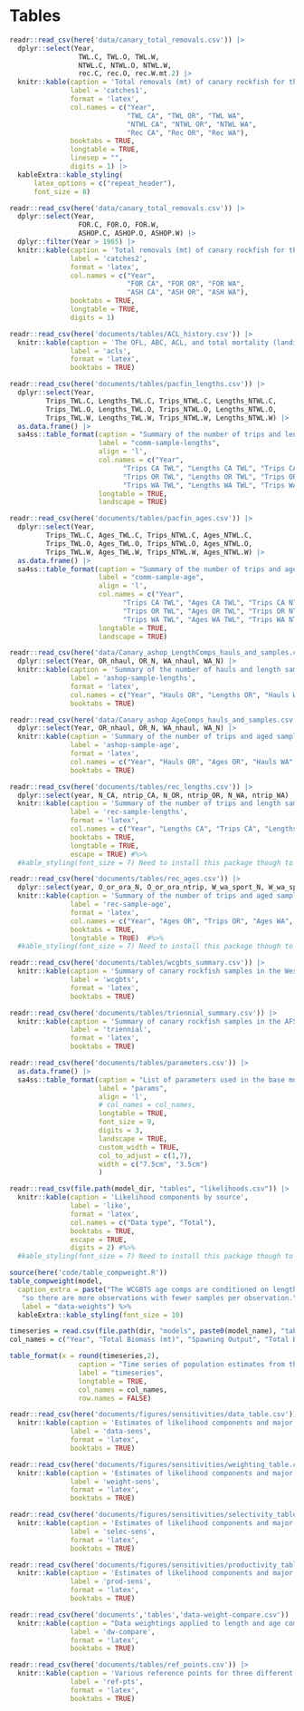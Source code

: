 \clearpage
\floatplacement{table}{H}

# Tables

<!-- ======================================================= -->
<!-- ********  Catch tables *************** --> 
<!-- ======================================================= -->

```r
readr::read_csv(here('data/canary_total_removals.csv')) |> 
  dplyr::select(Year,
                 TWL.C, TWL.O, TWL.W,
                 NTWL.C, NTWL.O, NTWL.W,
                 rec.C, rec.O, rec.W.mt.2) |>
  knitr::kable(caption = 'Total removals (mt) of canary rockfish for the trawl (TWL), non-trawl (NTWL), and the recreational (Rec) fleets used in the assessment model. See text for description of sources',
               label = 'catches1', 
               format = 'latex',
               col.names = c("Year", 
                             "TWL CA", "TWL OR", "TWL WA",
                             "NTWL CA", "NTWL OR", "NTWL WA",
                             "Rec CA", "Rec OR", "Rec WA"),
               booktabs = TRUE,
               longtable = TRUE,
               linesep = "",
               digits = 1) |>
  kableExtra::kable_styling(
      latex_options = c("repeat_header"),
      font_size = 8)
```

\newpage

```r
readr::read_csv(here('data/canary_total_removals.csv')) |> 
  dplyr::select(Year,
                 FOR.C, FOR.O, FOR.W,
                 ASHOP.C, ASHOP.O, ASHOP.W) |>
  dplyr::filter(Year > 1965) |>
  knitr::kable(caption = 'Total removals (mt) of canary rockfish for the foreign (FOR) and at-sea-hake (ASH) fleets used in the assessment model. Removals before 1966 are zero. See text for description of sources',
               label = 'catches2', 
               format = 'latex',
               col.names = c("Year",
                             "FOR CA", "FOR OR", "FOR WA",
                             "ASH CA", "ASH OR", "ASH WA"),
               booktabs = TRUE,
               longtable = TRUE,
               digits = 1)
```

\newpage

<!-- ======================================================= -->
<!-- ********  ACL tables *************** --> 
<!-- ======================================================= -->

```r
readr::read_csv(here('documents/tables/ACL_history.csv')) |>
  knitr::kable(caption = 'The OFL, ABC, ACL, and total mortality (landings + dead discards) in metric tons',
               label = 'acls', 
               format = 'latex',
               booktabs = TRUE)
```

\newpage

<!-- ======================================================= -->
<!-- ********  Commercial sample size tables *************** --> 
<!-- ======================================================= -->

```r
readr::read_csv(here('documents/tables/pacfin_lengths.csv')) |>
  dplyr::select(Year, 
         Trips_TWL.C, Lengths_TWL.C, Trips_NTWL.C, Lengths_NTWL.C,
         Trips_TWL.O, Lengths_TWL.O, Trips_NTWL.O, Lengths_NTWL.O,
         Trips_TWL.W, Lengths_TWL.W, Trips_NTWL.W, Lengths_NTWL.W) |>
  as.data.frame() |>
  sa4ss::table_format(caption = "Summary of the number of trips and length samples for commercial trawl (TWL) and non-trawl (NTWL) fleets",
                      label = "comm-sample-lengths",
                      align = 'l',
                      col.names = c("Year",
                            "Trips CA TWL", "Lengths CA TWL", "Trips CA NTWL", "Lengths CA NTWL", 
                            "Trips OR TWL", "Lengths OR TWL", "Trips OR NTWL", "Lengths OR TWL", 
                            "Trips WA TWL", "Lengths WA TWL", "Trips WA NTWL", "Lengths WA TWL"),
                      longtable = TRUE,
                      landscape = TRUE)
```

\newpage

```r
readr::read_csv(here('documents/tables/pacfin_ages.csv')) |>
  dplyr::select(Year, 
         Trips_TWL.C, Ages_TWL.C, Trips_NTWL.C, Ages_NTWL.C,
         Trips_TWL.O, Ages_TWL.O, Trips_NTWL.O, Ages_NTWL.O,
         Trips_TWL.W, Ages_TWL.W, Trips_NTWL.W, Ages_NTWL.W) |>
  as.data.frame() |>
  sa4ss::table_format(caption = "Summary of the number of trips and aged samples for commercial trawl (TWL) and non-trawl (NTWL) fleets",
                      label = "comm-sample-age",
                      align = 'l',
                      col.names = c("Year",
                            "Trips CA TWL", "Ages CA TWL", "Trips CA NTWL", "Ages CA NTWL", 
                            "Trips OR TWL", "Ages OR TWL", "Trips OR NTWL", "Ages OR TWL", 
                            "Trips WA TWL", "Ages WA TWL", "Trips WA NTWL", "Ages WA TWL"),
                      longtable = TRUE,
                      landscape = TRUE)
```

\newpage

<!-- ======================================================= -->
<!-- ********  ASHOP sample size tables *************** --> 
<!-- ======================================================= -->

```r
readr::read_csv(here('data/Canary_ashop_LengthComps_hauls_and_samples.csv')) |> 
  dplyr::select(Year, OR_nhaul, OR_N, WA_nhaul, WA_N) |>
  knitr::kable(caption = 'Summary of the number of hauls and length samples for the at-sea-hake fleets. No samples were collected in California',
               label = 'ashop-sample-lengths', 
               format = 'latex',
               col.names = c("Year", "Hauls OR", "Lengths OR", "Hauls WA", "Lengths WA"),
               booktabs = TRUE)
```

\newpage

```r
readr::read_csv(here('data/Canary_ashop_AgeComps_hauls_and_samples.csv')) |>
  dplyr::select(Year, OR_nhaul, OR_N, WA_nhaul, WA_N) |>
  knitr::kable(caption = 'Summary of the number of trips and aged samples for the at-sea-hake fleets. No samples were collected in California',
               label = 'ashop-sample-age', 
               format = 'latex',
               col.names = c("Year", "Hauls OR", "Ages OR", "Hauls WA", "Ages WA"),
               booktabs = TRUE)
```

\newpage

<!-- ======================================================= -->
<!-- ********  Recreational sample size tables *************** --> 
<!-- ======================================================= -->

```r
readr::read_csv(here('documents/tables/rec_lengths.csv')) |>
  dplyr::select(year, N_CA, ntrip_CA, N_OR, ntrip_OR, N_WA, ntrip_WA) |>
  knitr::kable(caption = 'Summary of the number of trips and length samples for recreational fleets',
               label = 'rec-sample-lengths', 
               format = 'latex',
               col.names = c("Year", "Lengths CA", "Trips CA", "Lengths OR", "Trips OR", "Lengths WA", "Trips WA"),
               booktabs = TRUE,
               longtable = TRUE,
               escape = TRUE) #%>%
  #kable_styling(font_size = 7) Need to install this package though to have this work
```

\newpage

```r
readr::read_csv(here('documents/tables/rec_ages.csv')) |>
  dplyr::select(year, O_or_ora_N, O_or_ora_ntrip, W_wa_sport_N, W_wa_sport_ntrip) |>
  knitr::kable(caption = 'Summary of the number of trips and aged samples for recreational fleets. No aged samples are available for the California recreational fleet',
               label = 'rec-sample-age', 
               format = 'latex',
               col.names = c("Year", "Ages OR", "Trips OR", "Ages WA", "Trips WA"),
               booktabs = TRUE,
               longtable = TRUE)  #%>%
  #kable_styling(font_size = 7) Need to install this package though to have this work
```

\newpage

<!-- ======================================================= -->
<!-- ********  Survey sample size tables *************** --> 
<!-- ======================================================= -->

```r
readr::read_csv(here('documents/tables/wcgbts_summary.csv')) |>
  knitr::kable(caption = 'Summary of canary rockfish samples in the West Coast Groundfish Bottomtrawl Survey (WCGBTS)',
               label = 'wcgbts', 
               format = 'latex',
               booktabs = TRUE)
```

\newpage

```r
readr::read_csv(here('documents/tables/triennial_summary.csv')) |>
  knitr::kable(caption = 'Summary of canary rockfish samples in the AFSC/NWFSC West Coast Triennial Shelf Survey (Triennial)',
               label = 'triennial', 
               format = 'latex',
               booktabs = TRUE)
```

\newpage

<!-- ======================================================= -->
<!-- ********  Model results *************** --> 
<!-- ======================================================= -->


```r
readr::read_csv(here('documents/tables/parameters.csv')) |>
  as.data.frame() |>
  sa4ss::table_format(caption = "List of parameters used in the base model, including estimated values and standard deviations (SD), bounds (minimum and maximum), estimation phase (negative values not estimated), status (indicates if parameters are near bounds), and prior type information (mean and SD).",
                      label = "params",
                      align = 'l',
                      # col_names = col_names,
                      longtable = TRUE,
                      font_size = 9,
                      digits = 3,
                      landscape = TRUE,
                      custom_width = TRUE,
                      col_to_adjust = c(1,7),
                      width = c("7.5cm", "3.5cm")
                      )
```


\newpage

```r
readr::read_csv(file.path(model_dir, "tables", "likelihoods.csv")) |>
  knitr::kable(caption = 'Likelihood components by source',
               label = 'like',
               format = 'latex',
               col.names = c("Data type", "Total"),
               booktabs = TRUE,
               escape = TRUE,
               digits = 2) #%>%
  #kable_styling(font_size = 7) Need to install this package though to have this work
```

\newpage

```r
source(here('code/table_compweight.R'))
table_compweight(model,
  caption_extra = paste("The WCGBTS age comps are conditioned on length,",
   "so there are more observations with fewer samples per observation."),
   label = "data-weights") %>%
  kableExtra::kable_styling(font_size = 10)
```

\newpage

<!-- ======================================================= -->
<!-- ********  Timeseries *************** --> 
<!-- ======================================================= -->

```r
timeseries = read.csv(file.path(dir, "models", paste0(model_name), "tables", "TimeSeries.csv"))
col_names = c("Year", "Total Biomass (mt)", "Spawning Output", "Total Biomass 5+ (mt)", "Fraction Unfished", "Age-0 Recruits", "Total Mortality (mt)", "1-SPR", "Exploitation Rate")

table_format(x = round(timeseries,2),
                 caption = "Time series of population estimates from the base model. Spawning output is in millions of eggs and age-0 recruits is in numbers of 1000s.",
                 label = "timeseries",
                 longtable = TRUE,
                 col_names = col_names,
                 row.names = FALSE)
```

\newpage

<!-- ======================================================= -->
<!-- ********  Sensitivities *************** --> 
<!-- ======================================================= -->
```r
readr::read_csv(here('documents/figures/sensitivities/data_table.csv')) |>
  knitr::kable(caption = 'Estimates of likelihood components and major model parameters for data sensitivities. Likelihood is negative log-likelihood, where lower values indicate better fit to data. Because of differences in input data, not all likelihoods are comparable.',
               label = 'data-sens',
               format = 'latex',
               booktabs = TRUE)
```

```r
readr::read_csv(here('documents/figures/sensitivities/weighting_table.csv')) |>
  knitr::kable(caption = 'Estimates of likelihood components and major model parameters for data weighting sensitivities. Likelihood is negative log-likelihood, where lower values indicate better fit to data. Because of differences in input data, not all likelihoods are comparable.',
               label = 'weight-sens',
               format = 'latex',
               booktabs = TRUE)
```

```r
readr::read_csv(here('documents/figures/sensitivities/selectivity_table.csv')) |>
  knitr::kable(caption = 'Estimates of likelihood components and major model parameters for selectivity sensitivities. Likelihood is negative log-likelihood, where lower values indicate better fit to data. Because of differences in input data, not all likelihoods are comparable.',
               label = 'selec-sens',
               format = 'latex',
               booktabs = TRUE)
```

```r
readr::read_csv(here('documents/figures/sensitivities/productivity_table.csv')) |>
  knitr::kable(caption = 'Estimates of likelihood components and major model parameters for productivity sensitivities. Likelihood is negative log-likelihood, where lower values indicate better fit to data. Because of differences in input data, not all likelihoods are comparable.',
               label = 'prod-sens',
               format = 'latex',
               booktabs = TRUE)
```

```r
readr::read_csv(here('documents','tables','data-weight-compare.csv')) |>
  knitr::kable(caption = "Data weightings applied to length and age compositions according to the `Francis` and `McAlister Ianelli` (MI) methods. `CAAL` is conditional age-at-length data.",
               label = 'dw-compare',
               format = 'latex',
               booktabs = TRUE)
```

<!-- ======================================================= -->
<!-- ********  Reference points *************** --> 
<!-- ======================================================= -->

```r
readr::read_csv(here('documents/tables/ref_points.csv')) |>
  knitr::kable(caption = 'Various reference points for three different management targets', 
               label = 'ref-pts', 
               format = 'latex', 
               booktabs = TRUE)
```

\newpage
